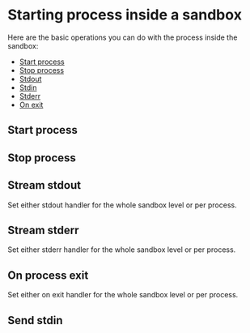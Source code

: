 # Starting process inside a sandbox

Here are the basic operations you can do with the process inside the sandbox:

- [Start process](/sandbox/process#start-process)
- [Stop process](/sandbox/process#stop-process)
- [Stdout](/sandbox/process#stream-stdout)
- [Stdin](/sandbox/process#send-stdin)
- [Stderr](/sandbox/process#stream-stderr)
- [On exit](/sandbox/process#on-process-exit)

## Start process

<CodeGroupAutoload
  path="basics/process_start"
  isRunnable={true}
/>

## Stop process

<CodeGroupAutoload
  path="basics/process_stop"
  isRunnable={false}
/>

## Stream stdout

Set either stdout handler for the whole sandbox level or per process.

<CodeGroupAutoload
  path="basics/process_stream_stdout"
  isRunnable={false}
/>

## Stream stderr

Set either stderr handler for the whole sandbox level or per process.

<CodeGroupAutoload
  path="basics/process_stream_stderr"
  isRunnable={false}
/>

## On process exit

Set either on exit handler for the whole sandbox level or per process.

<CodeGroupAutoload
  path="basics/process_exit"
  isRunnable={false}
/>

## Send stdin

<CodeGroupAutoload
  path="basics/process_write_stdin"
  isRunnable={true}
/>
